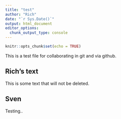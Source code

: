 ```yaml
---
title: "test"
author: "Rich"
date: "`r Sys.Date()`"
output: html_document
editor_options: 
  chunk_output_type: console
---
```


```r
knitr::opts_chunk$set(echo = TRUE)
```

This is a test file for collaborating in git and via github.


## Rich's text ##

This is some text that will not be deleted. 

## Sven

Testing..

